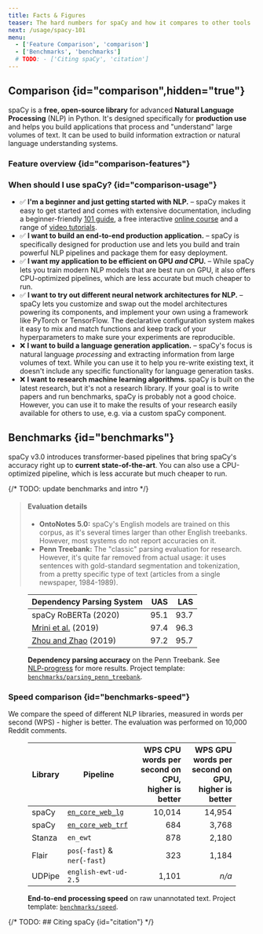 ```yaml
---
title: Facts & Figures
teaser: The hard numbers for spaCy and how it compares to other tools
next: /usage/spacy-101
menu:
  - ['Feature Comparison', 'comparison']
  - ['Benchmarks', 'benchmarks']
  # TODO: - ['Citing spaCy', 'citation']
---
```


## Comparison {id="comparison",hidden="true"}

spaCy is a **free, open-source library** for advanced **Natural Language
Processing** (NLP) in Python. It's designed specifically for **production use**
and helps you build applications that process and "understand" large volumes of
text. It can be used to build information extraction or natural language
understanding systems.

### Feature overview {id="comparison-features"}

<Features />

### When should I use spaCy? {id="comparison-usage"}

- ✅ **I'm a beginner and just getting started with NLP.** – spaCy makes it easy
  to get started and comes with extensive documentation, including a
  beginner-friendly [101 guide](/usage/spacy-101), a free interactive
  [online course](https://course.spacy.io) and a range of
  [video tutorials](https://www.youtube.com/c/ExplosionAI).
- ✅ **I want to build an end-to-end production application.** – spaCy is
  specifically designed for production use and lets you build and train powerful
  NLP pipelines and package them for easy deployment.
- ✅ **I want my application to be efficient on GPU _and_ CPU.** – While spaCy
  lets you train modern NLP models that are best run on GPU, it also offers
  CPU-optimized pipelines, which are less accurate but much cheaper to run.
- ✅ **I want to try out different neural network architectures for NLP.** –
  spaCy lets you customize and swap out the model architectures powering its
  components, and implement your own using a framework like PyTorch or
  TensorFlow. The declarative configuration system makes it easy to mix and
  match functions and keep track of your hyperparameters to make sure your
  experiments are reproducible.
- ❌ **I want to build a language generation application.** – spaCy's focus is
  natural language _processing_ and extracting information from large volumes of
  text. While you can use it to help you re-write existing text, it doesn't
  include any specific functionality for language generation tasks.
- ❌ **I want to research machine learning algorithms.** spaCy is built on the
  latest research, but it's not a research library. If your goal is to write
  papers and run benchmarks, spaCy is probably not a good choice. However, you
  can use it to make the results of your research easily available for others to
  use, e.g. via a custom spaCy component.

## Benchmarks {id="benchmarks"}

spaCy v3.0 introduces transformer-based pipelines that bring spaCy's accuracy
right up to **current state-of-the-art**. You can also use a CPU-optimized
pipeline, which is less accurate but much cheaper to run.

{/* TODO: update benchmarks and intro */}

> #### Evaluation details
>
> - **OntoNotes 5.0:** spaCy's English models are trained on this corpus, as
>   it's several times larger than other English treebanks. However, most
>   systems do not report accuracies on it.
> - **Penn Treebank:** The "classic" parsing evaluation for research. However,
>   it's quite far removed from actual usage: it uses sentences with
>   gold-standard segmentation and tokenization, from a pretty specific type of
>   text (articles from a single newspaper, 1984-1989).

<Benchmarks />

<figure>

| Dependency Parsing System                                                      |  UAS |  LAS |
| ------------------------------------------------------------------------------ | ---: | ---: |
| spaCy RoBERTa (2020)                                                           | 95.1 | 93.7 |
| [Mrini et al.](https://khalilmrini.github.io/Label_Attention_Layer.pdf) (2019) | 97.4 | 96.3 |
| [Zhou and Zhao](https://www.aclweb.org/anthology/P19-1230/) (2019)             | 97.2 | 95.7 |

<figcaption class="caption">

**Dependency parsing accuracy** on the Penn Treebank. See
[NLP-progress](http://nlpprogress.com/english/dependency_parsing.html) for more
results. Project template:
[`benchmarks/parsing_penn_treebank`](%%GITHUB_PROJECTS/benchmarks/parsing_penn_treebank).

</figcaption>

</figure>

### Speed comparison {id="benchmarks-speed"}

We compare the speed of different NLP libraries, measured in words per second
(WPS) - higher is better. The evaluation was performed on 10,000 Reddit
comments.

<figure>

| Library | Pipeline                                        | WPS CPU <Help>words per second on CPU, higher is better</Help> | WPS GPU <Help>words per second on GPU, higher is better</Help> |
| ------- | ----------------------------------------------- | -------------------------------------------------------------: | -------------------------------------------------------------: |
| spaCy   | [`en_core_web_lg`](/models/en#en_core_web_lg)   |                                                         10,014 |                                                         14,954 |
| spaCy   | [`en_core_web_trf`](/models/en#en_core_web_trf) |                                                            684 |                                                          3,768 |
| Stanza  | `en_ewt`                                        |                                                            878 |                                                          2,180 |
| Flair   | `pos`(`-fast`) & `ner`(`-fast`)                 |                                                            323 |                                                          1,184 |
| UDPipe  | `english-ewt-ud-2.5`                            |                                                          1,101 |                                                          _n/a_ |

<figcaption class="caption">

**End-to-end processing speed** on raw unannotated text. Project template:
[`benchmarks/speed`](%%GITHUB_PROJECTS/benchmarks/speed).

</figcaption>

</figure>

{/* TODO: ## Citing spaCy {id="citation"} */}
